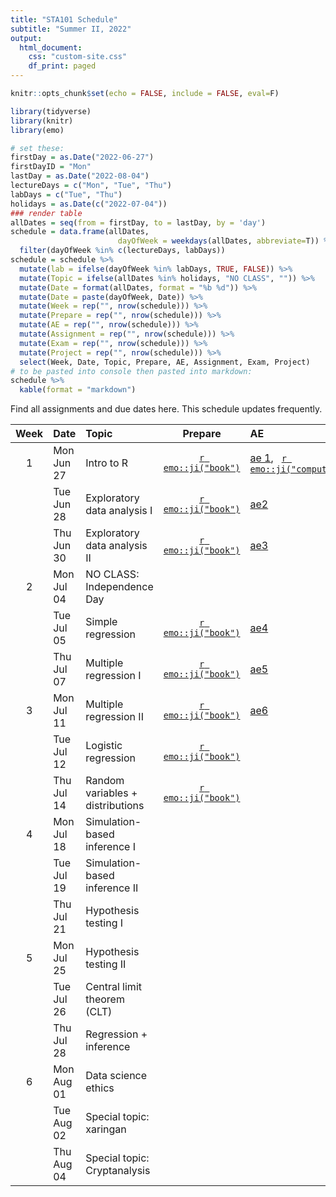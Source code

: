 ```yaml
---
title: "STA101 Schedule"
subtitle: "Summer II, 2022"
output:
  html_document:
    css: "custom-site.css"
    df_print: paged
---
```



```r
knitr::opts_chunk$set(echo = FALSE, include = FALSE, eval=F)
```

```r
library(tidyverse)
library(knitr)
library(emo)
```

```r
# set these:
firstDay = as.Date("2022-06-27")
firstDayID = "Mon"
lastDay = as.Date("2022-08-04")
lectureDays = c("Mon", "Tue", "Thu")
labDays = c("Tue", "Thu")
holidays = as.Date(c("2022-07-04"))
### render table
allDates = seq(from = firstDay, to = lastDay, by = 'day')
schedule = data.frame(allDates,
                        dayOfWeek = weekdays(allDates, abbreviate=T)) %>%
  filter(dayOfWeek %in% c(lectureDays, labDays))
schedule = schedule %>%
  mutate(lab = ifelse(dayOfWeek %in% labDays, TRUE, FALSE)) %>%
  mutate(Topic = ifelse(allDates %in% holidays, "NO CLASS", "")) %>%
  mutate(Date = format(allDates, format = "%b %d")) %>%
  mutate(Date = paste(dayOfWeek, Date)) %>%
  mutate(Week = rep("", nrow(schedule))) %>%
  mutate(Prepare = rep("", nrow(schedule))) %>%
  mutate(AE = rep("", nrow(schedule))) %>%
  mutate(Assignment = rep("", nrow(schedule))) %>%
  mutate(Exam = rep("", nrow(schedule))) %>%
  mutate(Project = rep("", nrow(schedule))) %>%
  select(Week, Date, Topic, Prepare, AE, Assignment, Exam, Project)
# to be pasted into console then pasted into markdown:
schedule %>%
  kable(format = "markdown")
```

Find all assignments and due dates here. This schedule updates frequently. 

|Week |Date       |Topic    |Prepare |AE |Lab |Exam |Project |
|:--:|:-----|:--------------|:---:|:----|:----------|:----|:-------|
|   1  |Mon Jun 27 |  Intro to R       |  [`r emo::ji("book")`](/prepare/week-1)     |[ae 1](/static/appex/ae1.html), \ \ [`r emo::ji("computer")`](/static/slides/day01.html)    |           |     |        |
|     |Tue Jun 28 |  Exploratory data analysis I       | [`r emo::ji("book")`](/prepare/week-1)     | [ae2](/static/appex/ae2.html) | [lab 1](/static/labs/lab01.html), \ \ [`r emo::ji("computer")`](/static/slides/lab-01-slides.html)             |     |        |
|     |Thu Jun 30 |  Exploratory data analysis II       | [`r emo::ji("book")`](/prepare/week-1)        | [ae3](/static/appex/ae3.html) | [lab 2](/static/labs/lab02.html)             |     |        |
|  2   |Mon Jul 04 |NO CLASS: Independence Day |        |   |           |     |        |
|     |Tue Jul 05 | Simple regression        | [`r emo::ji("book")`](/prepare/week-2)    | [ae4](/static/appex/ae4.html) | [lab 3](/static/labs/lab03.html)            |     |        |
|     |Thu Jul 07 | Multiple regression I       | [`r emo::ji("book")`](/prepare/week-2)       | [ae5](/static/appex/ae5.html) | No lab: exam released           |  [exam 1](/static/exams/exam01.html)   |        |
|  3   |Mon Jul 11 | Multiple regression II       | [`r emo::ji("book")`](/prepare/week-3)   | [ae6](/static/appex/ae6.html)   |           |  exam 1 due   |        |
|     |Tue Jul 12 | Logistic regression         | [`r emo::ji("book")`](/prepare/week-3)   | |  Regression project: workday         |     |        |
|     |Thu Jul 14 | Random variables + distributions      | [`r emo::ji("book")`](/prepare/week-3) | | [lab 4]()              |     |        |
|  4   |Mon Jul 18 | Simulation-based inference I         |        |   |           |     |        |
|     |Tue Jul 19 | Simulation-based inference II       |        |  | [lab 5]()              |     |        |
|     |Thu Jul 21 | Hypothesis testing I        |        | | No lab: exam released             |  [exam 2]()   |        |
|  5   |Mon Jul 25 | Hypothesis testing II        |        |   |           |  exam 2 due    |     |
|     |Tue Jul 26 | Central limit theorem (CLT)      |        | | [lab 6]()              |     |        |
|     |Thu Jul 28 | Regression + inference       |        |  | Final project: peer-review             |     |        |
|  6   |Mon Aug 01 | Data science ethics         |        |   |           |     |        |
|     |Tue Aug 02 | Special topic: xaringan       |        | | [lab 7]()           |     |        |
|     |Thu Aug 04 | Special topic: Cryptanalysis       |        | | Final project: workday             |     |        |